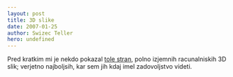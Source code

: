 ```yaml
---
layout: post
title: 3D slike
date: 2007-01-25
author: Swizec Teller
hero: undefined
---
```


Pred kratkim mi je nekdo pokazal [tole stran](http://hof.povray.org/), polno izjemnih racunalniskih 3D slik; verjetno najboljsih, kar sem jih kdaj imel zadovoljstvo videti.
